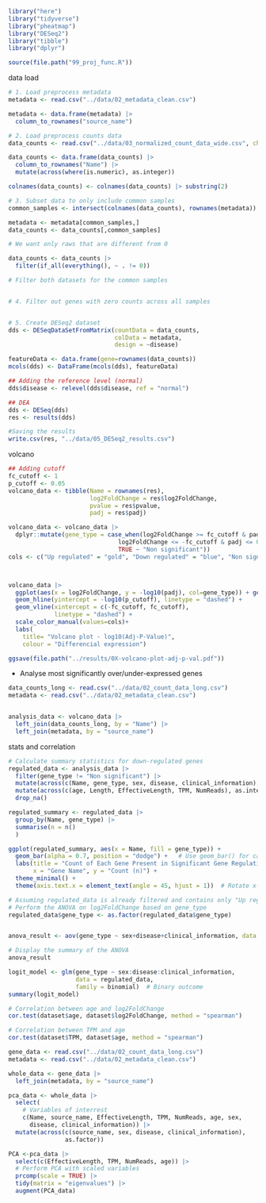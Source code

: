 ```r
library("here")
library("tidyverse")
library("pheatmap")
library("DESeq2")
library("tibble")
library("dplyr")

source(file.path("99_proj_func.R"))
```

data load

```r

# 1. Load preprocess metadata
metadata <- read.csv("../data/02_metadata_clean.csv")

metadata <- data.frame(metadata) |> 
  column_to_rownames("source_name")

# 2. Load preprocess counts data
data_counts <- read.csv("../data/03_normalized_count_data_wide.csv", check.names = FALSE)

data_counts <- data.frame(data_counts) |>
  column_to_rownames("Name") |>
  mutate(across(where(is.numeric), as.integer))

colnames(data_counts) <- colnames(data_counts) |> substring(2)

# 3. Subset data to only include common samples
common_samples <- intersect(colnames(data_counts), rownames(metadata))

metadata <- metadata[common_samples,]
data_counts <- data_counts[,common_samples]

# We want only raws that are different from 0

data_counts <- data_counts |> 
  filter(if_all(everything(), ~ . != 0))

# Filter both datasets for the common samples


# 4. Filter out genes with zero counts across all samples


# 5. Create DESeq2 dataset
dds <- DESeqDataSetFromMatrix(countData = data_counts,
                              colData = metadata,
                              design = ~disease)

featureData <- data.frame(gene=rownames(data_counts))
mcols(dds) <- DataFrame(mcols(dds), featureData)

## Adding the reference level (normal)
dds$disease <- relevel(dds$disease, ref = "normal")

## DEA
dds <- DESeq(dds)
res <- results(dds)

#Saving the results
write.csv(res, "../data/05_DESeq2_results.csv")

```

volcano

```r
## Adding cutoff
fc_cutoff <- 1
p_cutoff <- 0.05
volcano_data <- tibble(Name = rownames(res),
                       log2FoldChange = res$log2FoldChange,
                       pvalue = res$pvalue,
                       padj = res$padj)

volcano_data <- volcano_data |> 
  dplyr::mutate(gene_type = case_when(log2FoldChange >= fc_cutoff & padj <= 0.05 ~ "Up regulated",
                               log2FoldChange <= -fc_cutoff & padj <= 0.05 ~ "Down regulated",
                               TRUE ~ "Non significant")) 
cols <- c("Up regulated" = "gold", "Down regulated" = "blue", "Non significant" = "darkgrey")



volcano_data |> 
  ggplot(aes(x = log2FoldChange, y = -log10(padj), col=gene_type)) + geom_point() +
  geom_hline(yintercept = -log10(p_cutoff), linetype = "dashed") + 
  geom_vline(xintercept = c(-fc_cutoff, fc_cutoff),
             linetype = "dashed") +
  scale_color_manual(values=cols)+
  labs(
    title= "Volcano plot - log10(Adj-P-Value)",
    colour = "Differencial expression")

ggsave(file.path("../results/0X-volcano-plot-adj-p-val.pdf"))
```

-   Analyse most significantly over/under-expressed genes

```r

data_counts_long <- read.csv("../data/02_count_data_long.csv")
metadata <- read.csv("../data/02_metadata_clean.csv")


analysis_data <- volcano_data |>
  left_join(data_counts_long, by = "Name") |>
  left_join(metadata, by = "source_name")


```

stats and correlation

```r
# Calculate summary statistics for down-regulated genes
regulated_data <- analysis_data |>
  filter(gene_type != "Non significant") |>
  mutate(across(c(Name, gene_type, sex, disease, clinical_information), as.factor)) |>
  mutate(across(c(age, Length, EffectiveLength, TPM, NumReads), as.integer)) |>
  drop_na()

regulated_summary <- regulated_data |>
  group_by(Name, gene_type) |>
  summarise(n = n()
  )

ggplot(regulated_summary, aes(x = Name, fill = gene_type)) +
  geom_bar(alpha = 0.7, position = "dodge") +   # Use geom_bar() for categorical counts
  labs(title = "Count of Each Gene Present in Significant Gene Regulation",
       x = "Gene Name", y = "Count (n)") +
  theme_minimal() +
  theme(axis.text.x = element_text(angle = 45, hjust = 1))  # Rotate x-axis labels for clarity


```

```r

# Assuming regulated_data is already filtered and contains only "Up regulated" and "Down regulated"
# Perform the ANOVA on log2FoldChange based on gene_type
regulated_data$gene_type <- as.factor(regulated_data$gene_type)


anova_result <- aov(gene_type ~ sex+disease+clinical_information, data = regulated_data)

# Display the summary of the ANOVA
anova_result

logit_model <- glm(gene_type ~ sex:disease:clinical_information, 
                   data = regulated_data, 
                   family = binomial)  # Binary outcome
summary(logit_model)
```

```r
# Correlation between age and log2FoldChange
cor.test(dataset$age, dataset$log2FoldChange, method = "spearman")

# Correlation between TPM and age
cor.test(dataset$TPM, dataset$age, method = "spearman")

```

```r

gene_data <- read.csv("../data/02_count_data_long.csv")
metadata <- read.csv("../data/02_metadata_clean.csv")

whole_data <- gene_data |>
  left_join(metadata, by = "source_name")

pca_data <- whole_data |>
  select(
    # Variables of interrest
    c(Name, source_name, EffectiveLength, TPM, NumReads, age, sex, 
      disease, clinical_information)) |>
  mutate(across(c(source_name, sex, disease, clinical_information),
                as.factor))

PCA <-pca_data |>
  select(c(EffectiveLength, TPM, NumReads, age)) |>
  # Perform PCA with scaled variables
  prcomp(scale = TRUE) |>
  tidy(matrix = "eigenvalues") |>
  augment(PCA_data) 
```
